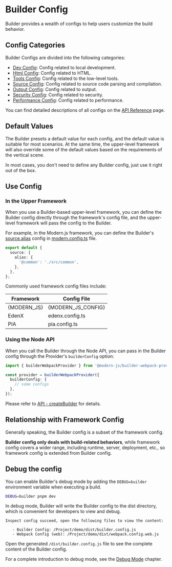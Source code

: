 # Builder Config

Builder provides a wealth of configs to help users customize the build behavior.

## Config Categories

Builder Configs are divided into the following categories:

- [Dev Config](/api/config-dev.html): Config related to local development.
- [Html Config](/api/config-html.html): Config related to HTML.
- [Tools Config](/api/config-tools.html): Config related to the low-level tools.
- [Source Config](/api/config-source.html): Config related to source code parsing and compilation.
- [Output Config](/api/config-output.html): Config related to output.
- [Security Config](/api/config-security.html): Config related to security.
- [Performance Config](/api/config-performance.html): Config related to performance.

You can find detailed descriptions of all configs on the [API Reference](/en/api/) page.

## Default Values

The Builder presets a default value for each config, and the default value is suitable for most scenarios. At the same time, the upper-level framework will also override some of the default values based on the requirements of the vertical scene.

In most cases, you don't need to define any Builder config, just use it right out of the box.

## Use Config

### In the Upper Framework

When you use a Builder-based upper-level framework, you can define the Builder config directly through the framework's config file, and the upper-level framework will pass the config to the Builder.

For example, in the Modern.js framework, you can define the Builder's [source.alias](/en/api/config-source.html#sourcealias) config in [modern.config.ts](https://modernjs.dev/en/configure/app/usage.html) file.

```ts title="modern.config.ts"
export default {
  source: {
    alias: {
      '@common': './src/common',
    },
  },
};
```

Commonly used framework config files include:

| Framework   | Config File        |
| ----------- | ------------------ |
| {MODERN_JS} | {MODERN_JS_CONFIG} |
| EdenX       | edenx.config.ts    |
| PIA         | pia.config.ts      |

### Using the Node API

When you call the Builder through the Node API, you can pass in the Builder config through the Provider's `builderConfig` option:

```ts
import { builderWebpackProvider } from '@modern-js/builder-webpack-provider';

const provider = builderWebpackProvider({
  builderConfig: {
    // some configs
  },
});
```

Please refer to [API - createBuilder](/en/api/builder-core.html#createbuilder) for details.

## Relationship with Framework Config

Generally speaking, the Builder config is a subset of the framework config.

**Builder config only deals with build-related behaviors**, while framework config covers a wider range, including runtime, server, deployment, etc., so framework config is extended from Builder config.

## Debug the config

You can enable Builder's debug mode by adding the `DEBUG=builder` environment variable when executing a build.

```bash
DEBUG=builder pnpm dev
```

In debug mode, Builder will write the Builder config to the dist directory, which is convenient for developers to view and debug.

```
Inspect config succeed, open the following files to view the content:

   - Builder Config: /Project/demo/dist/builder.config.js
   - Webpack Config (web): /Project/demo/dist/webpack.config.web.js
```

Open the generated `/dist/builder.config.js` file to see the complete content of the Builder config.

For a complete introduction to debug mode, see the [Debug Mode](/guide/debug/debug-mode.html) chapter.

